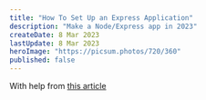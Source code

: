 ```yaml
---
title: "How To Set Up an Express Application"
description: "Make a Node/Express app in 2023"
createDate: 8 Mar 2023
lastUpdate: 8 Mar 2023
heroImage: "https://picsum.photos/720/360"
published: false
---
```


With help from [this article](https://trungtran.io/2020/12/07/set-up-an-expressjs-application-with-typescript-eslint-prettier/)
